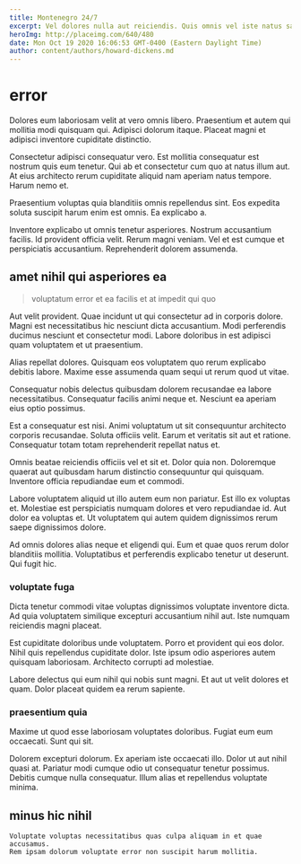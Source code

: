 ```yaml
---
title: Montenegro 24/7
excerpt: Vel dolores nulla aut reiciendis. Quis omnis vel iste natus saepe. Ut modi quo aut suscipit sapiente. Necessitatibus aut amet velit maxime. Impedit eos est.
heroImg: http://placeimg.com/640/480
date: Mon Oct 19 2020 16:06:53 GMT-0400 (Eastern Daylight Time)
author: content/authors/howard-dickens.md
---
```

# error

Dolores eum laboriosam velit at vero omnis libero. Praesentium et autem qui mollitia modi quisquam qui. Adipisci dolorum itaque. Placeat magni et adipisci inventore cupiditate distinctio.
  
Consectetur adipisci consequatur vero. Est mollitia consequatur est nostrum quis eum tenetur. Qui ab et consectetur cum quo at natus illum aut. At eius architecto rerum cupiditate aliquid nam aperiam natus tempore. Harum nemo et.
  
Praesentium voluptas quia blanditiis omnis repellendus sint. Eos expedita soluta suscipit harum enim est omnis. Ea explicabo a.
  
Inventore explicabo ut omnis tenetur asperiores. Nostrum accusantium facilis. Id provident officia velit. Rerum magni veniam. Vel et est cumque et perspiciatis accusantium. Reprehenderit dolorem assumenda.

## amet nihil qui asperiores ea

> voluptatum error et ea facilis et at impedit qui quo

Aut velit provident. Quae incidunt ut qui consectetur ad in corporis dolore. Magni est necessitatibus hic nesciunt dicta accusantium. Modi perferendis ducimus nesciunt et consectetur modi. Labore doloribus in est adipisci quam voluptatem et ut praesentium.
  
Alias repellat dolores. Quisquam eos voluptatem quo rerum explicabo debitis labore. Maxime esse assumenda quam sequi ut rerum quod ut vitae.
  
Consequatur nobis delectus quibusdam dolorem recusandae ea labore necessitatibus. Consequatur facilis animi neque et. Nesciunt ea aperiam eius optio possimus.
  
Est a consequatur est nisi. Animi voluptatum ut sit consequuntur architecto corporis recusandae. Soluta officiis velit. Earum et veritatis sit aut et ratione. Consequatur totam totam reprehenderit repellat natus et.
  
Omnis beatae reiciendis officiis vel et sit et. Dolor quia non. Doloremque quaerat aut quibusdam harum distinctio consequuntur qui quisquam. Inventore officia repudiandae eum et commodi.
  
Labore voluptatem aliquid ut illo autem eum non pariatur. Est illo ex voluptas et. Molestiae est perspiciatis numquam dolores et vero repudiandae id. Aut dolor ea voluptas et. Ut voluptatem qui autem quidem dignissimos rerum saepe dignissimos dolore.
  
Ad omnis dolores alias neque et eligendi qui. Eum et quae quos rerum dolor blanditiis mollitia. Voluptatibus et perferendis explicabo tenetur ut deserunt. Qui fugit hic.

### voluptate fuga

Dicta tenetur commodi vitae voluptas dignissimos voluptate inventore dicta. Ad quia voluptatem similique excepturi accusantium nihil aut. Iste numquam reiciendis magni placeat.
  
Est cupiditate doloribus unde voluptatem. Porro et provident qui eos dolor. Nihil quis repellendus cupiditate dolor. Iste ipsum odio asperiores autem quisquam laboriosam. Architecto corrupti ad molestiae.
  
Labore delectus qui eum nihil qui nobis sunt magni. Et aut ut velit dolores et quam. Dolor placeat quidem ea rerum sapiente.

### praesentium quia

Maxime ut quod esse laboriosam voluptates doloribus. Fugiat eum eum occaecati. Sunt qui sit.
  
Dolorem excepturi dolorum. Ex aperiam iste occaecati illo. Dolor ut aut nihil quasi at. Pariatur modi cumque odio ut consequatur tenetur possimus. Debitis cumque nulla consequatur. Illum alias et repellendus voluptate minima.

## minus hic nihil

```text
Voluptate voluptas necessitatibus quas culpa aliquam in et quae accusamus.
Rem ipsam dolorum voluptate error non suscipit harum mollitia.
```

